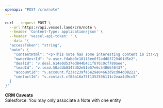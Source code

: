 ```yaml
---
openapi: "POST /crm/note"
---
```


<RequestExample>

```bash Request
curl --request POST \
  --url https://api.vessel.land/crm/note \
  --header 'Content-Type: application/json' \
  --header 'vessel-api-token: ' \
  --data '{
  "accessToken": "string",
  "note": {
    "contentHtml": "<p>This note has some interesting content in it!</p>",
    "ownerUesrId": "v.user.fdabe0c18113ee0f2add83729401d5e2",
    "dealId": "v.deal.614e0d537ed844b4c1f870c0cf789aee",
    "leadId": "v.lead.50addb0347d52e51e57e6c5406640437",
    "accountId": "v.account.f23ac239fa5e29e04663d9cd04d08221",
    "contactId": "v.contact.cf88a16a73f1352596111c2eaa4d9cc5"
  }
}'
```

</RequestExample>

**CRM Caveats**  
Salesforce: You may only associate a Note with one entity

